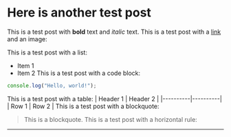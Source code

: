 # Here is another test post

This is a test post with **bold** text and *italic* text.
This is a test post with a [link](https://example.com) and an image:

This is a test post with a list:
- Item 1
- Item 2
This is a test post with a code block:
```javascript
console.log("Hello, world!");
```
This is a test post with a table:
| Header 1 | Header 2 |
|----------|----------|
| Row 1    | Row 2    |
This is a test post with a blockquote:
> This is a blockquote.
This is a test post with a horizontal rule:
---
